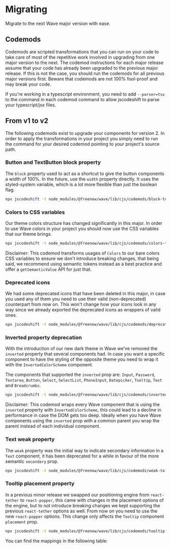 

<Meta title="Migrating" />

# Migrating

Migrate to the next Wave major version with ease.

## Codemods

Codemods are scripted transformations that you can run on your code to take care of most of the repetitive work involved
in upgrading from one major version to the next. The codemod instructions for each major release assume that your code
has already been upgraded to the previous major release. If this is not the case, you should run the codemods for all
previous major versions first. Beware that codemods are not 100% fool-proof and may break your code.

If you're working in a typescript environment, you need to add `--parser=tsx` to the command in each codemod command to
allow jscodeshift to parse your typescript/jsx files.

## From v1 to v2

The following codemods exist to upgrade your components for version 2. In order to apply the transformations in your project you simply need to run the
command for your desired codemod pointing to your project's source path.

### Button and TextButton block property

The `block` property used to act as a shortcut to give the button components a width of 100%. In the future, use the `width` property
directly. It uses the styled-system variable, which is a lot more flexible than just the boolean flag.

```bash
npx jscodeshift -t node_modules/@freenow/wave/lib/cjs/codemods/block-to-width-100.js path/to/src
```

### Colors to CSS variables

Our theme colors structure has changed significantly in this major. In order to use Wave colors in your project you should now use the CSS variables
that our theme brings.

```bash
npx jscodeshift -t node_modules/@freenow/wave/lib/cjs/codemods/colors-to-css-vars.js path/to/src
```

Disclaimer: This codemod transforms usages of `Colors` to our bare colors CSS variables to ensure we don't introduce breaking changes, that being said,
we recommend using semantic tokens instead as a best practice and offer a `getSemanticValue` API for just that.

### Deprecated icons

We had some deprecated icons that have been deleted in this major, in case you used any of them you need to use their valid (non-deprecated) counterpart from now on.
This won't change how your icons look in any way since we already exported the deprecated icons as wrappers of valid ones.

```bash
npx jscodeshift -t node_modules/@freenow/wave/lib/cjs/codemods/deprecated-icons.js path/to/src
```

### Inverted property deprecation

With the introduction of our new dark theme in Wave we've removed the `inverted` property that several components had. In case you want a specific component to have
the styling of the opposite theme you need to wrap it with the `InvertedColorScheme` component.

The components that supported the `inverted` prop are: `Input`, `Password`, `Textarea`, `Button`, `Select`, `SelectList`, `PhoneInput`, `Datepicker`, `Tooltip`, `Text` and `Breadcrumbs`.

```bash
npx jscodeshift -t node_modules/@freenow/wave/lib/cjs/codemods/inverted-to-wrapper.js path/to/src
```

Disclaimer: This codemod wraps every Wave component that is using the `inverted` property with `InvertedColorScheme`, this could lead to a decline in performance in case the
DOM gets too deep. Ideally when you have Wave components using the `inverted` prop with a common parent you wrap the parent instead of each individual component.

### Text weak property

The `weak` property was the initial way to indicate secondary information in a `Text` component, it has been deprecated for a while in favour of
the more semantic `secondary` prop.

```bash
npx jscodeshift -t node_modules/@freenow/wave/lib/cjs/codemods/weak-to-secondary.js path/to/src
```

### Tooltip placement property

In a previous minor release we swapped our positioning engine from `react-tether` to `react-popper`, this came with changes in the placement options
of the engine, but to not introduce breaking changes we kept supporting the previous `react-tether` options as well. From now on you need to use the new
`react-popper` options. This change only affects the `Tooltip` component `placement` prop.

```bash
npx jscodeshift -t node_modules/@freenow/wave/lib/cjs/codemods/tooltip-placement.js path/to/src
```

You can find the mappings in the following table:

<PlacementMappingsTable />
